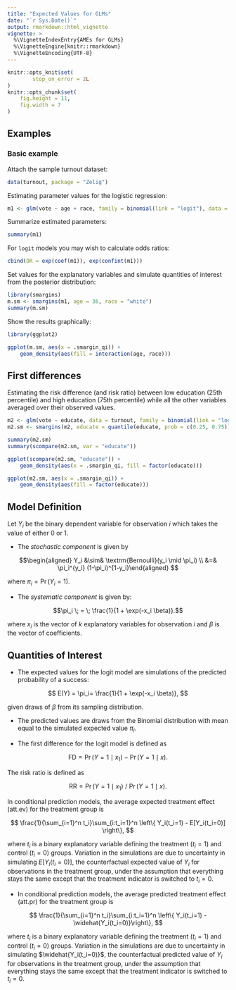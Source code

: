 ```yaml
---
title: "Expected Values for GLMs"
date: "`r Sys.Date()`"
output: rmarkdown::html_vignette
vignette: >
  %\VignetteIndexEntry{AMEs for GLMs}
  %\VignetteEngine{knitr::rmarkdown}
  %\VignetteEncoding{UTF-8}
---
```


```r
knitr::opts_knit$set(
        stop_on_error = 2L
)
knitr::opts_chunk$set(
    fig.height = 11,
    fig.width = 7
)
```

## Examples

### Basic example

Attach the sample turnout dataset:

```r
data(turnout, package = "Zelig")
```

Estimating parameter values for the logistic regression:

```r
m1 <- glm(vote ~ age + race, family = binomial(link = "logit"), data = turnout)
```

Summarize estimated parameters:

```r
summary(m1)
```

For `logit` models you may wish to calculate odds ratios:

```r
cbind(OR = exp(coef(m1)), exp(confint(m1)))
```

Set values for the explanatory variables and simulate quantities of
interest from the posterior distribution:

```r
library(smargins)
m.sm <- smargins(m1, age = 36, race = "white")
summary(m.sm)
```

Show the results graphically:

```r
library(ggplot2)

ggplot(m.sm, aes(x = .smargin_qi)) +
    geom_density(aes(fill = interaction(age, race)))
```

## First differences

Estimating the risk difference (and risk ratio) between low education (25th
percentile) and high education (75th percentile) while all the other variables
averaged over their observed values.

```r
m2 <- glm(vote ~ educate, data = turnout, family = binomial(link = "logit"))
m2.sm <- smargins(m2, educate = quantile(educate, prob = c(0.25, 0.75)))

summary(m2.sm)
summary(scompare(m2.sm, var = "educate"))
```

```r
ggplot(scompare(m2.sm, "educate")) +
    geom_density(aes(x = .smargin_qi, fill = factor(educate)))

ggplot(m2.sm, aes(x = .smargin_qi)) +
    geom_density(aes(fill = factor(educate)))
```

## Model Definition

Let $Y_i$ be the binary dependent variable for observation $i$ which takes the
value of either 0 or 1.

- The *stochastic component* is given by

$$\begin{aligned}
Y_i &\sim& \textrm{Bernoulli}(y_i \mid \pi_i) \\
    &=& \pi_i^{y_i} (1-\pi_i)^{1-y_i}\end{aligned}
$$

where $\pi_i=\Pr(Y_i=1)$.

- The *systematic component* is given by:

$$\pi_i \; = \; \frac{1}{1 + \exp(-x_i \beta)}.$$

where $x_i$ is the vector of $k$ explanatory variables for observation $i$
and $\beta$ is the vector of coefficients.

## Quantities of Interest

- The expected values for the logit model are simulations of the predicted probability of a success:

$$
E(Y) =
  \pi_i= \frac{1}{1 + \exp(-x_i \beta)},
$$

given draws of $\beta$ from its sampling distribution.

- The predicted values are draws from the Binomial distribution with mean equal to the simulated expected value $\pi_i$.

- The first difference for the logit model is defined as

$$\textrm{FD} = \Pr(Y = 1 \mid x_1) - \Pr(Y = 1 \mid x).$$

The risk ratio is defined as

$$\textrm{RR} = \Pr(Y = 1 \mid x_1) \ / \ \Pr(Y = 1 \mid x).$$

In conditional prediction models, the average expected treatment effect (att.ev) for the treatment group is

$$
\frac{1}{\sum_{i=1}^n t_i}\sum_{i:t_i=1}^n \left\{ Y_i(t_i=1) -
      E[Y_i(t_i=0)] \right\},
$$

where $t_i$ is a binary explanatory variable defining the treatment ($t_i=1$) and control ($t_i=0$) groups.
Variation in the simulations are due to uncertainty in simulating $E[Y_i(t_i=0)]$, the counterfactual
expected value of $Y_i$ for observations in the treatment group, under the assumption that everything
stays the same except that the treatment indicator is switched to $t_i=0$.

- In conditional prediction models, the average predicted treatment effect (att.pr) for the treatment group is

$$
\frac{1}{\sum_{i=1}^n t_i}\sum_{i:t_i=1}^n \left\{ Y_i(t_i=1) -
      \widehat{Y_i(t_i=0)}\right\},
$$

where $t_i$ is a binary explanatory variable defining the treatment ($t_i=1$) and control ($t_i=0$) groups. Variation in the simulations are due to uncertainty in simulating $\widehat{Y_i(t_i=0)}$, the counterfactual predicted value of $Y_i$ for observations in the treatment group, under the assumption that everything stays the same except that the treatment indicator is switched to $t_i=0$.
